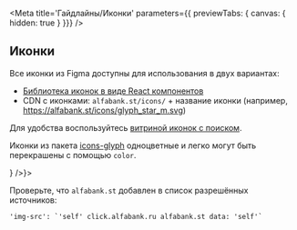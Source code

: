 

<Meta
  title='Гайдлайны/Иконки' 
  parameters={{ previewTabs: { canvas: { hidden: true } }}}
/>

## Иконки

Все иконки из Figma доступны для использования в двух вариантах:

- [Библиотека иконок в виде React компонентов](https://github.com/alfa-laboratory/icons)
- CDN с иконками: `alfabank.st/icons/` + название иконки (например, https://alfabank.st/icons/glyph_star_m.svg)

Для удобства воспользуйтесь [витриной иконок с поиском](https://alfa-laboratory.github.io/icons-demo/).

Иконки из пакета [icons-glyph](https://github.com/alfa-laboratory/icons) одноцветные и легко могут быть перекрашены с помощью `color`.

<div style={{marginTop: 24}}>
<Plate view='attention' leftAddons={<Badge view='icon' iconColor='attention' content={<AlertCircleMIcon />} />}>

Проверьте, что `alfabank.st` добавлен в список разрешённых источников:

<p style={{marginBottom: 8}}><code>'img-src': `'self' click.alfabank.ru alfabank.st data: 'self'`</code></p>

</Plate>
</div>
